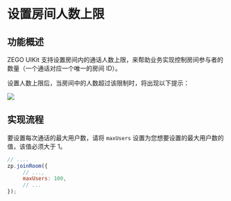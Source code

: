 # 设置房间人数上限


## 功能概述

ZEGO UIKit 支持设置房间内的通话人数上限，来帮助业务实现控制房间参与者的数量（一个通话对应一个唯一的房间 ID）。

设置人数上限后，当房间中的人数超过该限制时，将出现以下提示：

<Frame width="512" height="auto" caption=""><img src="https://storage.zego.im/sdk-doc/Pics/Prebuilt_Web/joinRoom_maxUsers.jpg" /></Frame>

## 实现流程

要设置每次通话的最大用户数，请将 `maxUsers` 设置为您想要设置的最大用户数的值，该值必须大于 1。

```javascript
// ....
zp.joinRoom({
     // ...,
     maxUsers: 100,
     // ...
});
```
